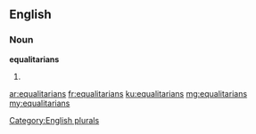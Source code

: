 ==English==

===Noun===
'''equalitarians'''

# {{plural of|equalitarian}}

[[Category:English plurals]]

[[ar:equalitarians]]
[[fr:equalitarians]]
[[ku:equalitarians]]
[[mg:equalitarians]]
[[my:equalitarians]]